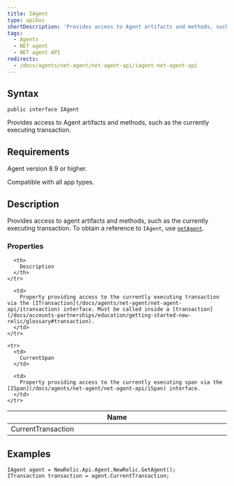 ```yaml
---
title: IAgent
type: apiDoc
shortDescription: 'Provides access to Agent artifacts and methods, such as the currently executing transaction.'
tags:
  - Agents
  - NET agent
  - NET agent API
redirects:
  - /docs/agents/net-agent/net-agent-api/iagent-net-agent-api
---
```


## Syntax

```
public interface IAgent
```

Provides access to Agent artifacts and methods, such as the currently executing transaction.

## Requirements

Agent version 8.9 or higher.

Compatible with all app types.

## Description

Provides access to agent artifacts and methods, such as the currently executing transaction. To obtain a reference to `IAgent`, use [`getAgent`](/docs/agents/net-agent/net-agent-api/getagent).

### Properties

<table>
  <thead>
    <tr>
      <th width="25%">
        Name
      </th>

      <th>
        Description
      </th>
    </tr>
  </thead>

  <tbody>
    <tr>
      <td>
        CurrentTransaction
      </td>

      <td>
        Property providing access to the currently executing transaction via the [ITransaction](/docs/agents/net-agent/net-agent-api/itransaction) interface. Must be called inside a [transaction](/docs/accounts-partnerships/education/getting-started-new-relic/glossary#transaction).
      </td>
    </tr>

    <tr>
      <td>
        CurrentSpan
      </td>

      <td>
        Property providing access to the currently executing span via the [ISpan](/docs/agents/net-agent/net-agent-api/iSpan) interface.
      </td>
    </tr>
  </tbody>
</table>

## Examples

```
IAgent agent = NewRelic.Api.Agent.NewRelic.GetAgent();
ITransaction transaction = agent.CurrentTransaction;
```
